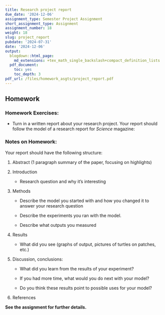 ---
title: Research project report
due_date: '2024-12-06'
assignment_type: Semester Project Assignment
short_assignment_type: Assignment
assignment_number: 18
weight: 18
slug: project_report
pubdate: '2024-07-31'
date: '2024-12-06'
output:
  blogdown::html_page:
    md_extensions: +tex_math_single_backslash+compact_definition_lists
  pdf_document:
    toc: yes
    toc_depth: 3
pdf_url: /files/homework_asgts/project_report.pdf
---
## Homework

### Homework Exercises:



* Turn in a written report about your research project. Your report should follow the model of a research report for _Science_ magazine:

### Notes on Homework:


Your report should have the following structure:

#. Abstract (1 paragraph summary of the paper, focusing on highlights)
#. Introduction
   * Research question and why it’s interesting
#. Methods
   * Describe the model you started with and how you changed it to answer your research question
   * Describe the experiments you ran with the model.
   * Describe what outputs you measured
#. Results
   * What did you see (graphs of output, pictures of turtles on patches, etc.)
#. Discussion, conclusions:
   * What did you learn from the results of your experiment?
   * If you had more time, what would you do next with your model?
   * Do you think these results point to possible uses for your model?
#. References

**See the assignment for further details.**